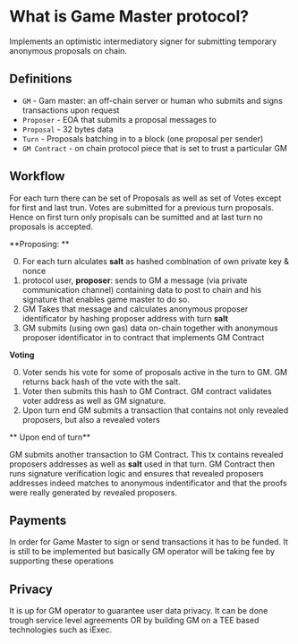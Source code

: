 # What is Game Master protocol?

Implements an optimistic intermediatory signer for submitting temporary anonymous proposals on chain.

## Definitions

- `GM` - Gam master: an off-chain server or human who submits and signs transactions upon request
- `Proposer` - EOA that submits a proposal messages to
- `Proposal` - 32 bytes data
- `Turn` - Proposals batching in to a block (one proposal per sender)
- `GM Contract` - on chain protocol piece that is set to trust a particular GM

## Workflow

For each turn there can be set of Proposals as well as set of Votes except for first and last trun. Votes are submitted for a previous turn proposals. Hence on first turn only propisals can be sumitted and at last turn no proposals is accepted.

**Proposing: **

0. For each turn alculates **salt** as hashed combination of own private key & nonce
1. protocol user, **proposer**: sends to GM a message (via private communication channel) containing data to post to chain and his signature that enables game master to do so.
2. GM Takes that message and calculates anonymous proposer identificator by hashing proposer address with turn **salt**
3. GM submits (using own gas) data on-chain together with anonymous proposer identificator in to contract that implements GM Contract

**Voting**

0. Voter sends his vote for some of proposals active in the turn to GM. GM returns back hash of the vote with the salt.
1. Voter then submits this hash to GM Contract. GM contract validates voter address as well as GM signature.
2. Upon turn end GM submits a transaction that contains not only revealed proposers, but also a revealed voters

** Upon end of turn**

GM submits another transaction to GM Contract. This tx contains revealed proposers addresses as well as **salt** used in that turn. GM Contract then runs signature verification logic and ensures that revealed proposers addresses indeed matches to anonymous indentificator and that the proofs were really generated by revealed proposers.

## Payments

In order for Game Master to sign or send transactions it has to be funded. It is still to be implemented but basically GM operator will be taking fee by supporting these operations

## Privacy

It is up for GM operator to guarantee user data privacy. It can be done trough service level agreements OR by building GM on a TEE based technologies such as iExec. 
